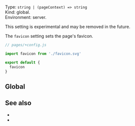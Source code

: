 
Type: `string | (pageContext) => string`  
Kind: global.  
Environment: server. <ImplementedBy noCustomGuide />

<Warning>
  This setting is experimental and may be removed in the future.
</Warning>

The `favicon` setting sets the page's favicon.

```js
// pages/+config.js

import favicon from './favicon.svg'

export default {
  favicon
}
```


## Global

<GlobalNote />


## See also

- <Link href="/head" />
- <Link href="/settings#html" doNotInferSectionTitle />
